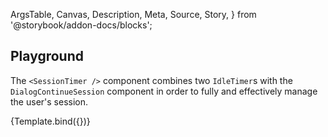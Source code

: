 <!-- @prettier -->

  ArgsTable,
  Canvas,
  Description,
  Meta,
  Source,
  Story,
} from '@storybook/addon-docs/blocks';


<Meta
  argTypes={argTypes}
  component={SessionTimer}
  title="Organisms/SessionTimer"
/>

<Description of={SessionTimer} />

## Playground

The `<SessionTimer />` component combines two `IdleTimer`s with the
`DialogContinueSession` component in order to fully and effectively manage
the user's session.

<Canvas isColumn>
  <Source language="jsx" story="Playground" />
  <Story
    name="Playground"
    args={{
      expiresAt: moment().add(1, 'minutes').toDate(),
      stageOneTimeoutMs: 5000,
      stageTwoTimeoutMs: 5000,
    }}
  >
    {Template.bind({})}
  </Story>
  <ArgsTable story="Playground" />
</Canvas>
